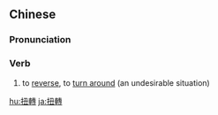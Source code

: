 {{also|扭转}}
==Chinese==
{{zh-forms|s=扭转}}

===Pronunciation===
{{zh-pron
|m=niǔzhuǎn
|c=nau2 zyun3
|mn=qz:liú-choán/xm,zz:niú-choán
|cat=v
}}

===Verb===
{{zh-verb}}

# to [[reverse]], to [[turn around]] (an undesirable situation)

{{zh-cat|Intermediate}}

[[hu:扭轉]]
[[ja:扭轉]]